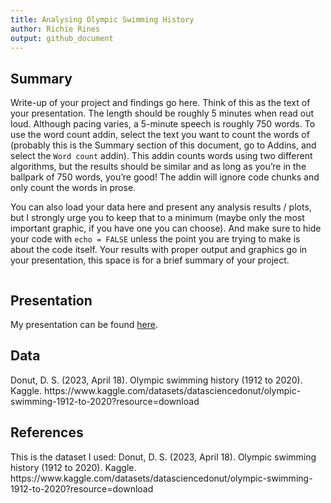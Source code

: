 ```yaml
---
title: Analysing Olympic Swimming History
author: Richie Rines
output: github_document
---
```


## Summary

Write-up of your project and findings go here. 
Think of this as the text of your presentation. 
The length should be roughly 5 minutes when read out loud.
Although pacing varies, a 5-minute speech is roughly 750 words. 
To use the word count addin, select the text you want to count the words of (probably this is the 
Summary section of this document, go to Addins, and select the `Word count` addin).
This addin counts words using two different algorithms, but the results should be similar and as long as you're in the ballpark of 750 words, you're good! 
The addin will ignore code chunks and only count the words in prose.

You can also load your data here and present any analysis results / plots, but I strongly urge you to keep that to a minimum (maybe only the most important graphic, if you have one you can choose). 
And make sure to hide your code with  `echo = FALSE` unless the point you are trying to make is about the code itself.
Your results with proper output and graphics go in your presentation, this space is for a brief summary of your project.

```r

```

## Presentation

My presentation can be found [here](presentation/presentation.html).

## Data 

Donut, D. S. (2023, April 18). Olympic swimming history (1912 to 2020). Kaggle. https://www.kaggle.com/datasets/datasciencedonut/olympic-swimming-1912-to-2020?resource=download 

## References

This is the dataset I used:
Donut, D. S. (2023, April 18). Olympic swimming history (1912 to 2020). Kaggle. https://www.kaggle.com/datasets/datasciencedonut/olympic-swimming-1912-to-2020?resource=download 

